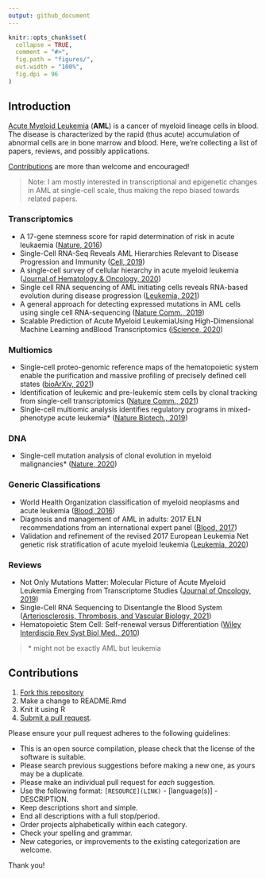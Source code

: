 ```yaml
---
output: github_document
---
```


<!-- README.md is generated from README.Rmd. Please edit that file -->


```r
knitr::opts_chunk$set(
  collapse = TRUE,
  comment = "#>",
  fig.path = "figures/",
  out.width = "100%",
  fig.dpi = 96
) 
```

## Introduction
[Acute Myeloid Leukemia](https://en.wikipedia.org/wiki/Acute_myeloid_leukemia) (**AML**) is a cancer of myeloid lineage cells in blood. The disease is characterized by the rapid (thus acute) accumulation of abnormal cells are in bone marrow and blood. Here, we're collecting a list of papers, reviews, and possibly applications.

[Contributions](#contributions) are more than welcome and encouraged!

> Note: I am mostly interested in transcriptional and epigenetic changes in AML at single-cell scale, thus making the repo biased towards related papers.

### Transcriptomics
- A 17-gene stemness score for rapid determination of risk in acute leukaemia ([Nature, 2016](https://www.nature.com/articles/nature20598.pdf)) 
- Single-Cell RNA-Seq Reveals AML Hierarchies Relevant to Disease Progression and Immunity ([Cell, 2019](https://www.cell.com/cell/fulltext/S0092-8674(19)30094-7?_returnURL=https%3A%2F%2Flinkinghub.elsevier.com%2Fretrieve%2Fpii%2FS0092867419300947%3Fshowall%3Dtrue))
- A single-cell survey of cellular hierarchy in acute myeloid leukemia ([Journal of Hematology & Oncology, 2020](https://jhoonline.biomedcentral.com/track/pdf/10.1186/s13045-020-00941-y.pdf))
- Single cell RNA sequencing of AML initiating cells reveals RNA-based evolution during disease progression ([Leukemia, 2021](https://www.nature.com/articles/s41375-021-01338-7.pdf))
- A general approach for detecting expressed mutations in AML cells using single cell RNA-sequencing ([Nature Comm., 2019](https://www.nature.com/articles/s41467-019-11591-1))
- Scalable Prediction of Acute Myeloid LeukemiaUsing High-Dimensional Machine Learning andBlood Transcriptomics ([iScience, 2020](https://reader.elsevier.com/reader/sd/pii/S2589004219305255?token=03FFDAF8BF9CF0FD4231BEE6046B92F81569DBDCB6F288369D0BD62517F94C3E4B91F7896CD6E3D34AFF79FA31AFFBD3&originRegion=eu-west-1&originCreation=20211108125639))


### Multiomics
- Single-cell proteo-genomic reference maps of the hematopoietic system enable the purification and massive profiling of precisely defined cell states ([bioArXiv, 2021](https://www.biorxiv.org/content/10.1101/2021.03.18.435922v2))
- Identification of leukemic and pre-leukemic stem cells by clonal tracking from single-cell transcriptomics ([Nature Comm., 2021](https://www.nature.com/articles/s41467-021-21650-1))
- Single-cell multiomic analysis identifies regulatory programs in mixed-phenotype acute leukemia* ([Nature Biotech., 2019](https://www.nature.com/articles/s41587-019-0332-7.pdf))

### DNA
- Single-cell mutation analysis of clonal evolution in myeloid malignancies* ([Nature, 2020](https://www.nature.com/articles/s41586-020-2864-x))

### Generic Classifications
- World Health Organization classification of myeloid neoplasms and acute leukemia ([Blood, 2016](https://www.sciencedirect.com/science/article/pii/S0006497120301567))
- Diagnosis and management of AML in adults: 2017 ELN recommendations from an international expert panel ([Blood, 2017](https://www.ncbi.nlm.nih.gov/pmc/articles/PMC5291965/#B37))
- Validation and refinement of the revised 2017 European Leukemia Net genetic risk stratification of acute myeloid leukemia ([Leukemia, 2020](https://www.nature.com/articles/s41375-020-0806-0.pdf))

### Reviews
- Not Only Mutations Matter: Molecular Picture of Acute Myeloid Leukemia Emerging from Transcriptome Studies ([Journal of Oncology, 2019](https://www.hindawi.com/journals/jo/2019/7239206/))
- Single-Cell RNA Sequencing to Disentangle the Blood System ([Arteriosclerosis, Thrombosis, and Vascular Biology, 2021](https://www.ahajournals.org/doi/10.1161/ATVBAHA.120.314654))
- Hematopoietic Stem Cell: Self-renewal versus Differentiation ([Wiley Interdiscip Rev Syst Biol Med., 2010](https://www.ncbi.nlm.nih.gov/pmc/articles/PMC2950323/))


> \* might not be exactly AML but leukemia

## Contributions

1. [Fork this repository](https://help.github.com/articles/fork-a-repo/)
2. Make a change to README.Rmd
3. Knit it using R
4. [Submit a pull request](https://help.github.com/articles/creating-a-pull-request/).

Please ensure your pull request adheres to the following guidelines:

- This is an open source compilation, please check that the license of the software is suitable.
- Please search previous suggestions before making a new one, as yours may be a duplicate.
- Please make an individual pull request for *each* suggestion.
- Use the following format: `[RESOURCE](LINK)` - [language(s)] - DESCRIPTION.
- Keep descriptions short and simple.
- End all descriptions with a full stop/period.
- Order projects alphabetically within each category.
- Check your spelling and grammar.
- New categories, or improvements to the existing categorization are welcome.

Thank you!

